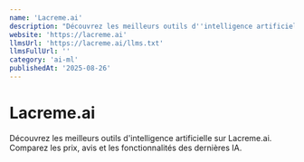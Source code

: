 ```yaml
---
name: 'Lacreme.ai'
description: "Découvrez les meilleurs outils d''intelligence artificielle sur Lacreme.ai. Comparez les prix, avis et les fonctionnalités des dernières IA."
website: 'https://lacreme.ai'
llmsUrl: 'https://lacreme.ai/llms.txt'
llmsFullUrl: ''
category: 'ai-ml'
publishedAt: '2025-08-26'
---
```


# Lacreme.ai

Découvrez les meilleurs outils d'intelligence artificielle sur Lacreme.ai. Comparez les prix, avis et les fonctionnalités des dernières IA.

